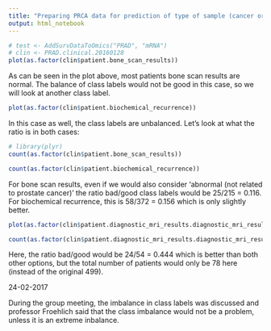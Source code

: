 ```yaml
---
title: "Preparing PRCA data for prediction of type of sample (cancer or healthy)"
output: html_notebook
---
```


```r
# test <- AddSurvDataToOmics("PRAD", "mRNA")
# clin <- PRAD.clinical.20160128
plot(as.factor(clin$patient.bone_scan_results))
```
As can be seen in the plot above, most patients bone scan results are normal. The balance of class labels would not be good in this case, so we will look at another class label.
```r
plot(as.factor(clin$patient.biochemical_recurrence))
```
In this case as well, the class labels are unbalanced. Let's look at what the ratio is in both cases:
```r
# library(plyr)
count(as.factor(clin$patient.bone_scan_results))
```

```r
count(as.factor(clin$patient.biochemical_recurrence))
```

For bone scan results, even if we would also consider 'abnormal (not related to prostate cancer)' the ratio bad/good class labels would be 25/215 = 0.116. For biochemical recurrence, this is 58/372 = 0.156 which is only slightly better.

```r
plot(as.factor(clin$patient.diagnostic_mri_results.diagnostic_mri_result))
```
```r
count(as.factor(clin$patient.diagnostic_mri_results.diagnostic_mri_result))
```
Here, the ratio bad/good would be 24/54 = 0.444 which is better than both other options, but the total number of patients would only be 78 here (instead of the original 499).

24-02-2017

During the group meeting, the imbalance in class labels was discussed and professor Froehlich said that the class imbalance would not be a problem, unless it is an extreme inbalance.
